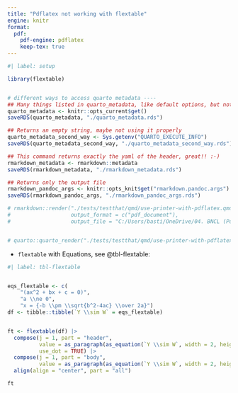 ```yaml
---
title: "Pdflatex not working with flextable"
engine: knitr
format:
  pdf: 
    pdf-engine: pdflatex
    keep-tex: true
---
```



```r
#| label: setup

library(flextable)


# different ways to access quarto metadata ----
## Many things listed in quarto_metadata, like default options, but not the current options used in the yaml
quarto_metadata <- knitr::opts_current$get()
saveRDS(quarto_metadata, "./quarto_metadata.rds")

## Returns an empty string, maybe not using it properly
quarto_metadata_second_way <- Sys.getenv("QUARTO_EXECUTE_INFO")
saveRDS(quarto_metadata_second_way, "./quarto_metadata_second_way.rds")

## This command returns exactly the yaml of the header, great!! :-)
rmarkdown_metadata <- rmarkdown::metadata
saveRDS(rmarkdown_metadata, "./rmarkdown_metadata.rds")

## Returns only the output file
rmarkdown_pandoc_args <- knitr::opts_knit$get("rmarkdown.pandoc.args")
saveRDS(rmarkdown_pandoc_args, "./rmarkdown_pandoc_args.rds")

# rmarkdown::render("./tests/testthat/qmd/use-printer-with-pdflatex.qmd",
#                   output_format = c("pdf_document"),
#                   output_file = "C:/Users/basti/OneDrive/04. BNCL (Post Doc)/Open-Source Development/flextable/tests/testthat/qmd/use-printer-with-pdflatex.qmd")


# quarto::quarto_render("./tests/testthat/qmd/use-printer-with-pdflatex.qmd")
```


- `flextable` with Equations, see @tbl-flextable:

```r
#| label: tbl-flextable


eqs_flextable <- c(
    "(ax^2 + bx + c = 0)",
    "a \\ne 0",
    "x = {-b \\pm \\sqrt{b^2-4ac} \\over 2a}")
df <- tibble::tibble(`Y \\sim W` = eqs_flextable)


ft <- flextable(df) |>
  compose(j = 1, part = "header",
          value = as_paragraph(as_equation(`Y \\sim W`, width = 2, height = .5)),
          use_dot = TRUE) |>
  compose(j = 1, part = "body",
          value = as_paragraph(as_equation(`Y \\sim W`, width = 2, height = .5))) |>
  align(align = "center", part = "all")

ft

```
